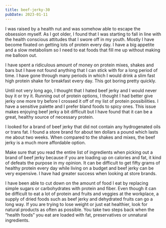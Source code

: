 ```yaml
---
title: beef-jerky-30
pubDate: 2023-01-11
---
```


I was raised by a health nut and was somehow able to escape the obsession myself. As I got older, I found that I was starting to fall in line with the health conscious attitudes that I swore off in my youth. Mostly I have become fixated on getting lots of protein every day. I have a big appetite and a slow metabolism so I need to eat foods that fill me up without making me balloon out. 

I have spent a ridiculous amount of money on protein mixes, shakes and bars but I have not found anything that I can stick with for a long period of time. I have gone through many periods in which I would drink a slim fast high protein shake for breakfast every day. This got boring pretty quickly.

Until not very long ago, I thought that I hated beef jerky and I would never buy it or try it. Running out of protein options, I thought I had better give jerky one more try before I crossed it off of my list of protein possibilities. I have a sensitive palette and I prefer bland foods to spicy ones. This issue makes enjoying beef jerky a bit difficult but I have found that it can be a great, healthy source of necessary protein.

I looked for a brand of beef jerky that did not contain any hydrogenated oils or trans fat. I found a store brand for about ten dollars a pound which lasts me about two weeks. When compared to the shakes and mixes, the beef jerky is a much more affordable option. 

Make sure that you read the entire list of ingredients when picking out a brand of beef jerky because if you are loading up on calories and fat, it kind of defeats the purpose in my opinion. It can be difficult to get fifty grams of healthy protein every day while living on a budget and beef jerky can be very expensive. I have had greater success when looking at store brands.

I have been able to cut down on the amount of food I eat by replacing simple sugars or carbohydrates with protein and fiber. Even though it can be difficult to eat a lot of protein and fruits and veggies at the workplace, a supply of dried foods such as beef jerky and dehydrated fruits can go a long way. If you are trying to lose weight or just eat healthier, look for natural products as often as possible. You take two steps back when the “health foods” you eat are loaded with fat, preservatives or unnatural ingredients.